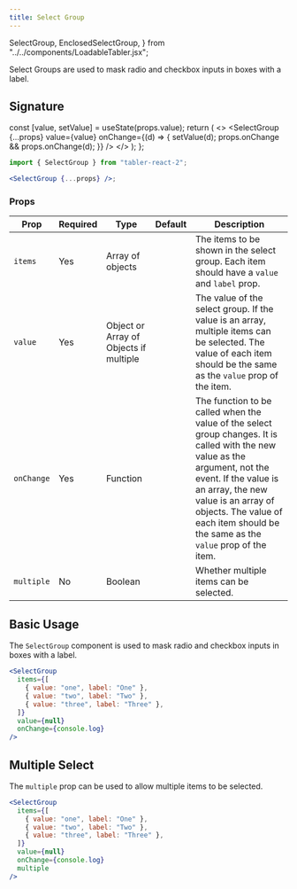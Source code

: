 ```yaml
---
title: Select Group
---
```


  SelectGroup,
  EnclosedSelectGroup,
} from "../../components/LoadableTabler.jsx";

Select Groups are used to mask radio and checkbox inputs in boxes with a label.

## Signature

  const [value, setValue] = useState(props.value);
  return (
    <>
      <SelectGroup
        {...props}
        value={value}
        onChange={(d) => {
          setValue(d);
          props.onChange && props.onChange(d);
        }}
      />
    </>
  );
};

```jsx
import { SelectGroup } from "tabler-react-2";

<SelectGroup {...props} />;
```

### Props

| Prop       | Required | Type                                   | Default | Description                                                                                                                                                                                                                                                                      |
| ---------- | -------- | -------------------------------------- | ------- | -------------------------------------------------------------------------------------------------------------------------------------------------------------------------------------------------------------------------------------------------------------------------------- |
| `items`    | Yes      | Array of objects                       |         | The items to be shown in the select group. Each item should have a `value` and `label` prop.                                                                                                                                                                                     |
| `value`    | Yes      | Object or Array of Objects if multiple |         | The value of the select group. If the value is an array, multiple items can be selected. The value of each item should be the same as the `value` prop of the item.                                                                                                              |
| `onChange` | Yes      | Function                               |         | The function to be called when the value of the select group changes. It is called with the new value as the argument, not the event. If the value is an array, the new value is an array of objects. The value of each item should be the same as the `value` prop of the item. |
| `multiple` | No       | Boolean                                |         | Whether multiple items can be selected.                                                                                                                                                                                                                                          |

## Basic Usage

The `SelectGroup` component is used to mask radio and checkbox inputs in boxes with a label.

<Excerpt>
  <ControlledSelectGroup
    items={[
      { value: "one", label: "One" },
      { value: "two", label: "Two" },
      { value: "three", label: "Three" },
    ]}
    value={null}
    onChange={console.log}
/>

</Excerpt>

```jsx
<SelectGroup
  items={[
    { value: "one", label: "One" },
    { value: "two", label: "Two" },
    { value: "three", label: "Three" },
  ]}
  value={null}
  onChange={console.log}
/>
```

## Multiple Select

The `multiple` prop can be used to allow multiple items to be selected.

<Excerpt>
  <ControlledSelectGroup
    items={[
      { value: "one", label: "One" },
      { value: "two", label: "Two" },
      { value: "three", label: "Three" },
    ]}
    value={[]}
    onChange={console.log}
    multiple
/>

</Excerpt>

```jsx
<SelectGroup
  items={[
    { value: "one", label: "One" },
    { value: "two", label: "Two" },
    { value: "three", label: "Three" },
  ]}
  value={null}
  onChange={console.log}
  multiple
/>
```
